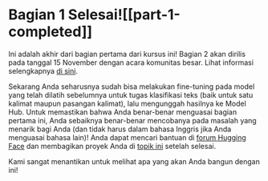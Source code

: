 # Bagian 1 Selesai![[part-1-completed]]

<CourseFloatingBanner
    chapter={4}
    classNames="absolute z-10 right-0 top-0"
/>

Ini adalah akhir dari bagian pertama dari kursus ini! Bagian 2 akan dirilis pada tanggal 15 November dengan acara komunitas besar. Lihat informasi selengkapnya [di sini](https://huggingface.co/blog/course-launch-event).

Sekarang Anda seharusnya sudah bisa melakukan fine-tuning pada model yang telah dilatih sebelumnya untuk tugas klasifikasi teks (baik untuk satu kalimat maupun pasangan kalimat), lalu mengunggah hasilnya ke Model Hub. Untuk memastikan bahwa Anda benar-benar menguasai bagian pertama ini, Anda sebaiknya benar-benar mencobanya pada masalah yang menarik bagi Anda (dan tidak harus dalam bahasa Inggris jika Anda menguasai bahasa lain)! Anda dapat mencari bantuan di [forum Hugging Face](https://discuss.huggingface.co/) dan membagikan proyek Anda di [topik ini](https://discuss.huggingface.co/t/share-your-projects/6803) setelah selesai.

Kami sangat menantikan untuk melihat apa yang akan Anda bangun dengan ini!

